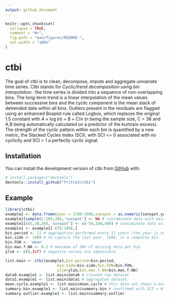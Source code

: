 ```yaml
---
output: github_document
---
```


<!-- README.md is generated from README.Rmd. Please edit that file -->

```r
knitr::opts_chunk$set(
  collapse = TRUE,
  comment = "#>",
  fig.path = "man/figures/README-",
  out.width = "100%"
)
```

# ctbi

<!-- badges: start -->
<!-- badges: end -->

The goal of ctbi is to clean, decompose, impute and aggregate univariate time series. Ctbi stands for *Cyclic/trend decomposition using bin interpolation* : the time series is divided into a sequence of non-overlapping bins. The long-term trend is a linear interpolation of the mean values between successive bins and the cyclic component is the mean stack of detrended data within all bins. Outliers present in the residuals are flagged using an enhanced Boxplot rule called Logbox, which replaces the original 1.5 constant with $A \times \log(n)+B+C/n$ ($n$ being the sample size, C = 36 and A,B being automatically calculated on a predictor of the kurtosis-excess). The strength of the cyclic pattern within each bin is quantified by a new metric, the Stacked Cycles Index (SCI), with SCI <= 0 associated with no cyclicity and SCI = 1 a perfectly cyclic signal.

## Installation

You can install the development version of ctbi from [GitHub](https://github.com/) with:

``` r
# install.packages("devtools")
devtools::install_github("fritte2/ctbi")
```

## Example

```r
library(ctbi)
example1 <- data.frame(year = 1700:1988,sunspot = as.numeric(sunspot.year))
example1[sample(1:289,30),'sunspot'] <- NA # contaminate data with missing values
example1[c(5,30,50),'sunspot'] <- c(-50,300,400) # contaminate data with outliers
example1 <- example1[-(70:100),]
bin.period <- 11 # aggregation performed every 11 years (the year is numeric here)
bin.side <- 1989 # to capture the last year, 1988, in a complete bin
bin.FUN <- 'mean'
bin.max.f.NA <- 0.2 # maximum of 20% of missing data per bin
ylim <- c(0,Inf) # negative values are impossible

list.main <- ctbi(example1,bin.period=bin.period,
                       bin.side=bin.side,bin.FUN=bin.FUN,
                       ylim=ylim,bin.max.f.NA=bin.max.f.NA)
data0.example1 <- list.main$data0 # cleaned raw dataset
data1.example1 <- list.main$data1 # aggregated dataset.
mean.cycle.example1 <- list.main$mean.cycle # this data set shows a moderate seasonality
summary.bin.example1 <- list.main$summary.bin # confirmed with SCI = 0.50
summary.outlier.example1 <- list.main$summary.outlier
```
